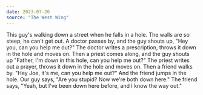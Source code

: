 ```yaml
---
date: 2023-07-26
source: "The West Wing"
---
```


This guy's walking down a street when he falls in a hole. The walls are so steep, he can't get out. A doctor passes by, and the guy shouts up, "Hey you, can you help me out?" The doctor writes a prescription, throws it down in the hole and moves on. Then a priest comes along, and the guy shouts up "Father, I'm down in this hole, can you help me out?" The priest writes out a prayer, throws it down in the hole and moves on. Then a friend walks by. "Hey Joe, it's me, can you help me out?" And the friend jumps in the hole. Our guy says, "Are you stupid? Now we're both down here." The friend says, "Yeah, but I've been down here before, and I know the way out."
